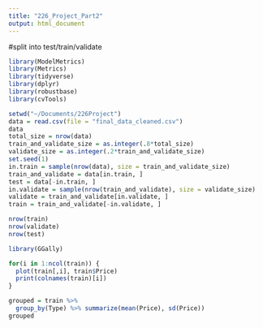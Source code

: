 ```yaml
---
title: "226_Project_Part2"
output: html_document
---
```



#split into test/train/validate
```r
library(ModelMetrics)
library(Metrics)
library(tidyverse)
library(dplyr)
library(robustbase)
library(cvTools)

setwd("~/Documents/226Project")
data = read.csv(file = "final_data_cleaned.csv")
data
total_size = nrow(data)
train_and_validate_size = as.integer(.8*total_size)
validate_size = as.integer(.2*train_and_validate_size)
set.seed(1)
in.train = sample(nrow(data), size = train_and_validate_size)
train_and_validate = data[in.train, ]
test = data[-in.train, ]
in.validate = sample(nrow(train_and_validate), size = validate_size)
validate = train_and_validate[in.validate, ]
train = train_and_validate[-in.validate, ]

nrow(train)
nrow(validate)
nrow(test)
```

```r
library(GGally)

for(i in 1:ncol(train)) {
  plot(train[,i], train$Price)
  print(colnames(train)[i])
}

grouped = train %>%
  group_by(Type) %>% summarize(mean(Price), sd(Price))
grouped
```


